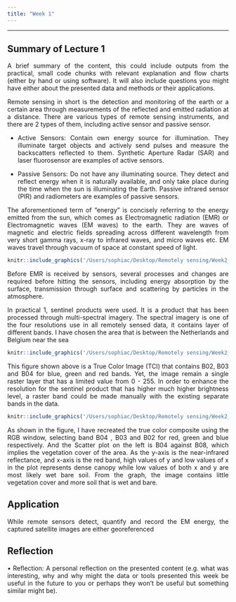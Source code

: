 ```yaml
---
title: "Week 1"
---
```


<div style="text-align: justify">

------------------------------------------------------------------------

## Summary of Lecture 1

A brief summary of the content, this could include outputs from the practical, small code chunks with relevant explanation and flow charts (either by hand or using software). It will also include questions you might have either about the presented data and methods or their applications.

Remote sensing in short is the detection and monitoring of the earth or a certain area through measurements of the reflected and emitted radiation at a distance. There are various types of remote sensing instruments, and there are 2 types of them, including active sensor and passive sensor.

-   Active Sensors: Contain own energy source for illumination. They illuminate target objects and actively send pulses and measure the backscatters reflected to them. Synthetic Aperture Radar (SAR) and laser fluorosensor are examples of active sensors.

-   Passive Sensors: Do not have any illuminating source. They detect and reflect energy when it is naturally available, and only take place during the time when the sun is illuminating the Earth. Passive infrared sensor (PIR) and radiometers are examples of passive sensors.

The aforementioned term of "energy" is concisely referring to the energy emitted from the sun, which comes as Electromagnetic radiation (EMR) or Electromagnetic waves (EM waves) to the earth. They are waves of magnetic and electric fields spreading across different wavelength from very short gamma rays, x-ray to infrared waves, and micro waves etc. EM waves travel through vacuum of space at constant speed of light.

```r
knitr::include_graphics('/Users/sophiac/Desktop/Remotely sensing/Week2_quarto/Week2_Quarto/figures/electromagnetic spectrum.png')
```

Before EMR is received by sensors, several processes and changes are required before hitting the sensors, including energy absorption by the surface, transmission through surface and scattering by particles in the atmosphere.

In practical 1, sentinel products were used. It is a product that has been processed through multi-spectral imagery. The spectral imagery is one of the four resolutions use in all remotely sensed data, it contains layer of different bands. I have chosen the area that is between the Netherlands and Belgium near the sea

```r
knitr::include_graphics('/Users/sophiac/Desktop/Remotely sensing/Week2_quarto/Week2_Quarto/figures/Screenshot 2023-02-08 at 4.13.36 PM.png')
```

This figure shown above is a True Color Image (TCI) that contains B02, B03 and B04 for blue, green and red bands. Yet, the image remain a single raster layer that has a limited value from 0 - 255. In order to enhance the resolution for the sentinel product that has higher much higher brightness level, a raster band could be made manually with the existing separate bands in the data.

```r
knitr::include_graphics('/Users/sophiac/Desktop/Remotely sensing/Week2_quarto/Week2_Quarto/figures/Screenshot 2023-02-07 at 5.14.55 PM.png')
```

As shown in the figure, I have recreated the true color composite using the RGB window, selecting band B04 , B03 and B02 for red, green and blue respectively. And the Scatter plot on the left is B04 against B08, which implies the vegetation cover of the area. As the y-axis is the near-infrared reflectance, and x-axis is the red band, high values of y and low values of x in the plot represents dense canopy while low values of both x and y are most likely wet bare soil. From the graph, the image contains little vegetation cover and more soil that is wet and bare.

## Application

While remote sensors detect, quantify and record the EM energy, the captured satellite images are either georeferenced

## Reflection

• Reflection: A personal reflection on the presented content (e.g. what was interesting, why and why might the data or tools presented this week be useful in the future to you or perhaps they won't be useful but something similar might be).
